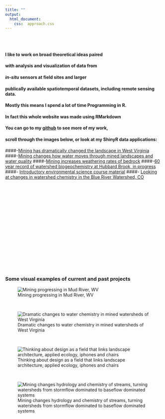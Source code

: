 ```yaml
---
title: ""
output:
  html_document:
    css:  approach.css
---
```

<br>
<br>

####  I like to work on broad theoretical ideas paired
####  with analysis and visualization of data from 
#### *in-situ* sensors at field sites and larger 
####  publically available spatiotemporal datasets, including remote sensing data.
####  Mostly this means I spend a lot of time Programming in R.
####  In fact this whole website was made using RMarkdown
####  You can go to my [github](https://github.com/matthewross07) to see more of my work, 
####  scroll through the images below, or look at my ShinyR data applications:

####-[Mining has dramatically changed the landscape in West Virginia](http://mtm-explore.web.duke.edu/)
####-[Mining changes how water moves through mined landscapes and water quality](http://mtm-hydro.web.duke.edu/)
####-[Mining increases weathering rates of bedrock](http://mtm-weathering.web.duke.edu/)
####-[60 year record of watershed biogeochemistry at Hubbard Brook, in progress](http://hbef.streampulse.org/)
####- [Introductory environmental science course material](http://env102.web.duke.edu/)
####- [Looking at changes in watershed chemistry in the Blue River Watershed, CO](http://bluewatershed.web.duke.edu/)
  
<br>
<br>
<br>
<br>
<br>
<br>
<br>
<br>
<br>
<br>
<br>
<br>
<br>
<br>
<br>
<br>

### Some visual examples of current and past projects
<div id='gif'>
![Mining progressing in Mud River, WV](images/MR.gif)
</div>

<br>


![Dramatic changes to water chemistry in mined watersheds of West Virginia](images/2.SampleAnalysis.png)

<br>


![Thinking about design as a field that links landscape architecture, applied ecology, iphones and chairs](images/design.png)

<br>

![Mining changes hydrology and chemistry of streams, turning watersheds from stormflow dominated to baseflow dominated systems](images/runoff.png)




